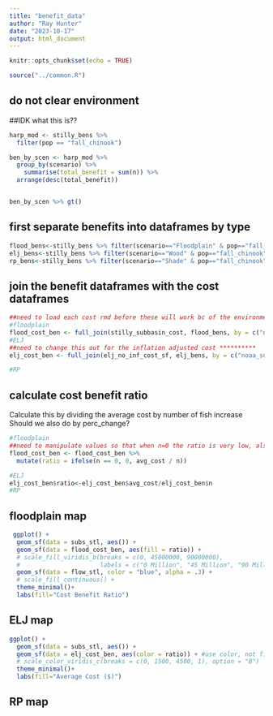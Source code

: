 ```yaml
---
title: "benefit_data"
author: "Ray Hunter"
date: "2023-10-17"
output: html_document
---
```


```r
knitr::opts_chunk$set(echo = TRUE)

source("../common.R")
```
## do not clear environment


##IDK what this is??
```r
harp_mod <- stilly_bens %>% 
  filter(pop == "fall_chinook")

ben_by_scen <- harp_mod %>% 
  group_by(scenario) %>% 
    summarise(total_benefit = sum(n)) %>% 
  arrange(desc(total_benefit))


ben_by_scen %>% gt()
```

## first separate benefits into dataframes by type
```r
flood_bens<-stilly_bens %>% filter(scenario=="Floodplain" & pop=="fall_chinook")
elj_bens<-stilly_bens %>% filter(scenario=="Wood" & pop=="fall_chinook")  
rp_bens<-stilly_bens %>% filter(scenario=="Shade" & pop=="fall_chinook")
```

## join the benefit dataframes with the cost dataframes
```r
##need to load each cost rmd before these will work bc of the environment clearing
#floodplain
flood_cost_ben <- full_join(stilly_subbasin_cost, flood_bens, by = c("noaa_subba" = "subbasin"))
#ELJ
##need to change this out for the inflation adjusted cost **********
elj_cost_ben <- full_join(elj_no_inf_cost_sf, elj_bens, by = c("noaa_subba" = "subbasin"))

#RP
```

## calculate cost benefit ratio
Calculate this by dividing the average cost by number of fish increase
Should we also do by perc_change?
```r
#floodplain
##need to manipulate values so that when n=0 the ratio is very low, also I need the value to be NA when avg_cost is NA
flood_cost_ben <- flood_cost_ben %>%
  mutate(ratio = ifelse(n == 0, 0, avg_cost / n))

#ELJ
elj_cost_ben$ratio<-elj_cost_ben$avg_cost/elj_cost_ben$n
#RP
```

## floodplain map
```r
 ggplot() +
  geom_sf(data = subs_stl, aes()) +
  geom_sf(data = flood_cost_ben, aes(fill = ratio)) +
  # scale_fill_viridis_b(breaks = c(0, 45000000, 90000000),
  #                      labels = c("0 Million", "45 Million", "90 Million")) +
  geom_sf(data = flow_stl, color = "blue", alpha = .3) +
  # scale_fill_continuous() +
  theme_minimal()+
  labs(fill="Cost Benefit Ratio")
```

## ELJ map
```r
ggplot() +
  geom_sf(data = subs_stl, aes()) +
  geom_sf(data = elj_cost_ben, aes(color = ratio)) + #use color, not fill bc line
  # scale_color_viridis_c(breaks = c(0, 1500, 4500, 1), option = "B")
  theme_minimal()+
  labs(fill="Average Cost ($)")
```

## RP map
```r

```

